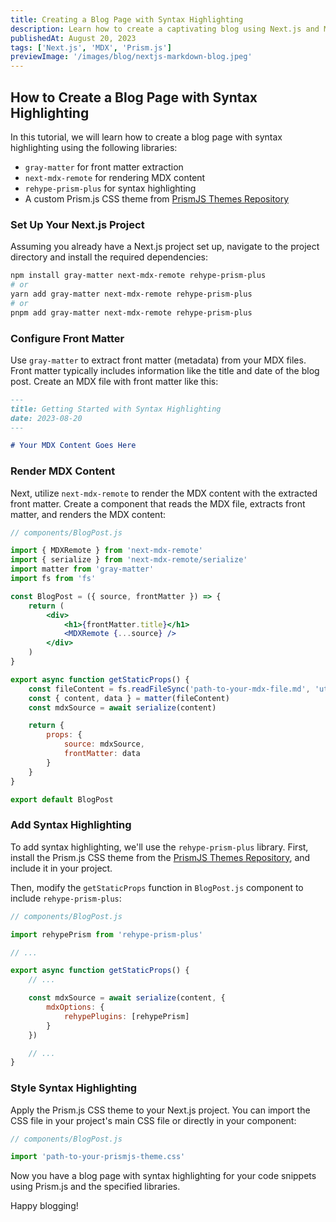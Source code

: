 ```yaml
---
title: Creating a Blog Page with Syntax Highlighting
description: Learn how to create a captivating blog using Next.js and MDX, and make your code snippets shine with syntax highlighting using Prism.js. In this tutorial, we'll guide you step by step through the process, from setting up your Next.js project to incorporating MDX for flexible content creation. Elevate your blog's visual appeal by adding Prism.js for syntax highlighting, making your code examples both readable and visually appealing. Join us on this journey to create an engaging blog that seamlessly integrates powerful technologies.
publishedAt: August 20, 2023
tags: ['Next.js', 'MDX', 'Prism.js']
previewImage: '/images/blog/nextjs-markdown-blog.jpeg'
---
```


## How to Create a Blog Page with Syntax Highlighting

In this tutorial, we will learn how to create a blog page with syntax highlighting using the following libraries:

-   `gray-matter` for front matter extraction
-   `next-mdx-remote` for rendering MDX content
-   `rehype-prism-plus` for syntax highlighting
-   A custom Prism.js CSS theme from [PrismJS Themes Repository](https://github.com/PrismJS/prism-themes)

### Set Up Your Next.js Project

Assuming you already have a Next.js project set up, navigate to the project directory and install the required dependencies:

```bash
npm install gray-matter next-mdx-remote rehype-prism-plus
# or
yarn add gray-matter next-mdx-remote rehype-prism-plus
# or
pnpm add gray-matter next-mdx-remote rehype-prism-plus
```

### Configure Front Matter

Use `gray-matter` to extract front matter (metadata) from your MDX files. Front matter typically includes information like the title and date of the blog post. Create an MDX file with front matter like this:

```md
---
title: Getting Started with Syntax Highlighting
date: 2023-08-20
---

# Your MDX Content Goes Here
```

### Render MDX Content

Next, utilize `next-mdx-remote` to render the MDX content with the extracted front matter. Create a component that reads the MDX file, extracts front matter, and renders the MDX content:

```jsx
// components/BlogPost.js

import { MDXRemote } from 'next-mdx-remote'
import { serialize } from 'next-mdx-remote/serialize'
import matter from 'gray-matter'
import fs from 'fs'

const BlogPost = ({ source, frontMatter }) => {
    return (
        <div>
            <h1>{frontMatter.title}</h1>
            <MDXRemote {...source} />
        </div>
    )
}

export async function getStaticProps() {
    const fileContent = fs.readFileSync('path-to-your-mdx-file.md', 'utf-8')
    const { content, data } = matter(fileContent)
    const mdxSource = await serialize(content)

    return {
        props: {
            source: mdxSource,
            frontMatter: data
        }
    }
}

export default BlogPost
```

### Add Syntax Highlighting

To add syntax highlighting, we'll use the `rehype-prism-plus` library. First, install the Prism.js CSS theme from the [PrismJS Themes Repository](https://github.com/PrismJS/prism-themes), and include it in your project.

Then, modify the `getStaticProps` function in `BlogPost.js` component to include `rehype-prism-plus`:

```jsx
// components/BlogPost.js

import rehypePrism from 'rehype-prism-plus'

// ...

export async function getStaticProps() {
    // ...

    const mdxSource = await serialize(content, {
        mdxOptions: {
            rehypePlugins: [rehypePrism]
        }
    })

    // ...
}
```

### Style Syntax Highlighting

Apply the Prism.js CSS theme to your Next.js project. You can import the CSS file in your project's main CSS file or directly in your component:

```jsx
// components/BlogPost.js

import 'path-to-your-prismjs-theme.css'
```

Now you have a blog page with syntax highlighting for your code snippets using Prism.js and the specified libraries.

Happy blogging!

